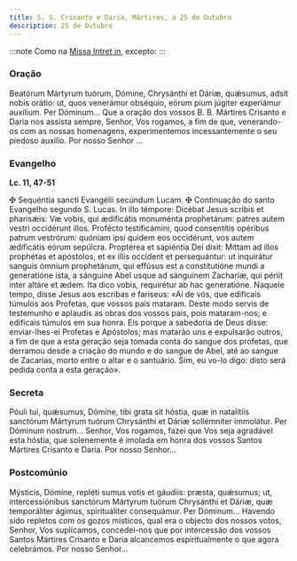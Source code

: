 ```yaml
---
title: S. S. Crisanto e Daria, Mártires, a 25 de Outubro
description: 25 de Outubro
---
```


:::note
Como na [Missa Intret in](/missal/comum/6muitosmartires1), excepto:
:::

### Oração

<div class="side-by-side not-content">
  <span>
    Beatórum Mártyrum tuórum, Dómine, Chrysánthi et Dáriæ, quǽsumus, adsit nobis orátio: ut, quos
    venerámur obséquio, eórum pium júgiter experiámur auxílium. Per Dóminum...
  </span>
  <span>
    Que a oração dos vossos B. B. Mártires Crisanto e Daria nos assista sempre, Senhor, Vos rogamos,
    a fim de que, venerando-os com as nossas homenagens, experimentemos incessantemente o seu
    piedoso auxílio. Por nosso Senhor ...
  </span>
</div>

### Evangelho

**Lc. 11, 47-51**

<div class="side-by-side not-content">
  <span>
    <span class="text-red-500">✠</span> Sequéntia sancti Evangélii secúndum Lucam.
  </span>
  <span>
    <span class="text-red-500">✠</span> Continuação do santo Evangelho segundo S. Lucas.
  </span>
  <span>
    In illo témpore: Dicébat Jesus scribis et pharisǽis: Væ vobis, qui ædificátis monuménta
    prophetárum: patres autem vestri occidérunt illos. Profécto testificámini, quod consentítis
    opéribus patrum vestrórum: quóniam ipsi quidem eos occidérunt, vos autem ædificátis eórum
    sepúlcra. Proptérea et sapiéntia Dei dixit: Mittam ad illos prophétas et apóstolos, et ex illis
    occídent et persequántur: ut inquirátur sanguis ómnium prophetárum, qui effúsus est a
    constitutióne mundi a generatióne ista, a sánguine Abel usque ad sánguinem Zacharíæ, qui périit
    inter altáre et ædem. Ita dico vobis, requirétur ab hac generatióne.
  </span>
  <span>
    Naquele tempo, disse Jesus aos escribas e fariseus: «Ai de vós, que edificais túmulos aos
    Profetas, que vossos pais mataram. Deste modo servis de testemunho e aplaudis as obras dos
    vossos pais, pois mataram-nos; e edificais túmulos em sua honra. Eis porque a sabedoria de Deus
    disse: enviar-lhes-ei Profetas e Apóstolos; mas matarão uns e expulsarão outros, a fim de que a
    esta geração seja tomada conta do sangue dos profetas, que derramou desde a criação do mundo e
    do sangue de Abel, até ao sangue de Zacarias, morto entre o altar e o santuário. Sim, eu vo-lo
    digo: disto será pedida conta a esta geração».
  </span>
</div>

### Secreta

<div class="side-by-side not-content">
  <span>
    Póuli tui, quǽsumus, Dómine, tibi grata sit hóstia, quæ in natalítiis sanctórum Mártyrum tuórum
    Chrysánthi et Dáriæ sollémniter immolátur. Per Dóminum nostrum...
  </span>
  <span>
    Senhor, Vos rogamos, fazei que Vos seja agradável esta hóstia, que solenemente é imolada em
    honra dos vossos Santos Mártires Crisanto e Daria. Por nosso Senhor...
  </span>
</div>

### Postcomúnio

<div class="side-by-side not-content">
  <span>
    Mýsticis, Dómine, repléti sumus votis et gáudiis: præsta, quǽsumus; ut, intercessiónibus
    sanctórum Mártyrum tuórum Chrysánthi et Dáriæ, quæ temporáliter ágimus, spirituáliter
    consequámur. Per Dóminum...
  </span>
  <span>
    Havendo sido repletos com os gozos místicos, qual era o objecto dos nossos votos, Senhor, Vos
    suplicamos, concedei-nos que por intercessão dos vossos Santos Mártires Crisanto e Daria
    alcancemos espiritualmente o que agora celebrámos. Por nosso Senhor...
  </span>
</div>

